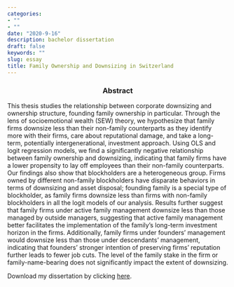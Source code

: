 ```yaml
---
categories:
- ""
- ""
date: "2020-9-16"
description: bachelor dissertation
draft: false
keywords: ""
slug: essay
title: Family Ownership and Downsizing in Switzerland
---
```

<center>
### Abstract
</center>
This thesis studies the relationship between corporate downsizing and ownership structure, founding family ownership in particular. Through the lens of socioemotional wealth (SEW) theory, we hypothesize that family firms downsize less than their non-family counterparts as they identify more with their firms, care about reputational damage, and take a long-term, potentially intergenerational, investment approach. Using OLS and logit regression models, we find a significantly negative relationship between family ownership and downsizing, indicating that family firms have a lower propensity to lay off employees than their non-family counterparts. Our findings also show that blockholders are a heterogeneous group. Firms owned by different non-family blockholders have disparate behaviors in terms of downsizing and asset disposal; founding family is a special type of blockholder, as family firms downsize less than firms with non-family blockholders in all the logit models of our analysis. Results further suggest that family firms under active family management downsize less than those managed by outside managers, suggesting that active family management better facilitates the implementation of the family’s long-term investment horizon in the firms. Additionally, family firms under founders’ management would downsize less than those under descendants’ management, indicating that founders’ stronger intention of preserving firms’ reputation further leads to fewer job cuts. The level of the family stake in the firm or family-name-bearing does not significantly impact the extent of downsizing. 



Download my dissertation by clicking [here](https://drive.google.com/file/d/1XhrdcPsht1wRSEjUuy3xdKW-unQFNnGg/view?usp=sharing).